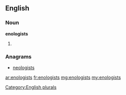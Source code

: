 ==English==

===Noun===
'''enologists'''

# {{plural of|[[enologist]]}}

===Anagrams===
* [[neologists#English|neologists]]

[[Category:English plurals]]

[[ar:enologists]]
[[fr:enologists]]
[[mg:enologists]]
[[my:enologists]]